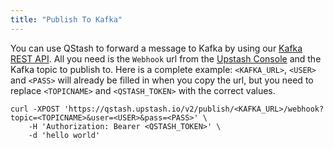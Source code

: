 ```yaml
---
title: "Publish To Kafka"
---
```

You can use QStash to forward a message to Kafka by using our
[Kafka REST API](/kafka/rest).
All you need is the `Webhook` url from the
[Upstash Console](https://console.upstash.com/kafka) and the Kafka topic to
publish to.
Here is a complete example: `<KAFKA_URL>`, `<USER>` and `<PASS>` will already be
filled in when you copy the url, but you need to replace `<TOPICNAME>` and
`<QSTASH_TOKEN>` with the correct values.
```
curl -XPOST 'https://qstash.upstash.io/v2/publish/<KAFKA_URL>/webhook?topic=<TOPICNAME>&user=<USER>&pass=<PASS>' \
    -H 'Authorization: Bearer <QSTASH_TOKEN>' \
    -d 'hello world'
```